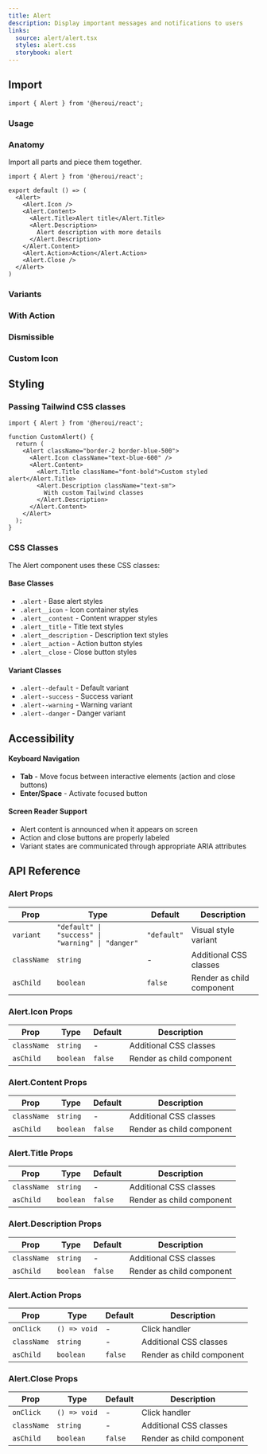 ```yaml
---
title: Alert
description: Display important messages and notifications to users
links:
  source: alert/alert.tsx
  styles: alert.css
  storybook: alert
---
```


## Import

```tsx
import { Alert } from '@heroui/react';
```

### Usage

<ComponentPreview
  name="alert-basic"
/>

### Anatomy

Import all parts and piece them together.

```tsx
import { Alert } from '@heroui/react';

export default () => (
  <Alert>
    <Alert.Icon />
    <Alert.Content>
      <Alert.Title>Alert title</Alert.Title>
      <Alert.Description>
        Alert description with more details
      </Alert.Description>
    </Alert.Content>
    <Alert.Action>Action</Alert.Action>
    <Alert.Close />
  </Alert>
)
```

### Variants

<ComponentPreview
  name="alert-variants"
/>

### With Action

<ComponentPreview
  name="alert-with-action"
/>

### Dismissible

<ComponentPreview
  name="alert-dismissible"
/>

### Custom Icon

<ComponentPreview
  name="alert-custom-icon"
/>

## Styling

### Passing Tailwind CSS classes

```tsx
import { Alert } from '@heroui/react';

function CustomAlert() {
  return (
    <Alert className="border-2 border-blue-500">
      <Alert.Icon className="text-blue-600" />
      <Alert.Content>
        <Alert.Title className="font-bold">Custom styled alert</Alert.Title>
        <Alert.Description className="text-sm">
          With custom Tailwind classes
        </Alert.Description>
      </Alert.Content>
    </Alert>
  );
}
```

### CSS Classes

The Alert component uses these CSS classes:

#### Base Classes
- `.alert` - Base alert styles
- `.alert__icon` - Icon container styles
- `.alert__content` - Content wrapper styles
- `.alert__title` - Title text styles
- `.alert__description` - Description text styles
- `.alert__action` - Action button styles
- `.alert__close` - Close button styles

#### Variant Classes
- `.alert--default` - Default variant
- `.alert--success` - Success variant
- `.alert--warning` - Warning variant
- `.alert--danger` - Danger variant

## Accessibility

#### Keyboard Navigation

- **Tab** - Move focus between interactive elements (action and close buttons)
- **Enter/Space** - Activate focused button

#### Screen Reader Support

- Alert content is announced when it appears on screen
- Action and close buttons are properly labeled
- Variant states are communicated through appropriate ARIA attributes

## API Reference

### Alert Props

| Prop | Type | Default | Description |
|------|------|---------|-------------|
| `variant` | `"default" \| "success" \| "warning" \| "danger"` | `"default"` | Visual style variant |
| `className` | `string` | - | Additional CSS classes |
| `asChild` | `boolean` | `false` | Render as child component |

### Alert.Icon Props

| Prop | Type | Default | Description |
|------|------|---------|-------------|
| `className` | `string` | - | Additional CSS classes |
| `asChild` | `boolean` | `false` | Render as child component |

### Alert.Content Props

| Prop | Type | Default | Description |
|------|------|---------|-------------|
| `className` | `string` | - | Additional CSS classes |
| `asChild` | `boolean` | `false` | Render as child component |

### Alert.Title Props

| Prop | Type | Default | Description |
|------|------|---------|-------------|
| `className` | `string` | - | Additional CSS classes |
| `asChild` | `boolean` | `false` | Render as child component |

### Alert.Description Props

| Prop | Type | Default | Description |
|------|------|---------|-------------|
| `className` | `string` | - | Additional CSS classes |
| `asChild` | `boolean` | `false` | Render as child component |

### Alert.Action Props

| Prop | Type | Default | Description |
|------|------|---------|-------------|
| `onClick` | `() => void` | - | Click handler |
| `className` | `string` | - | Additional CSS classes |
| `asChild` | `boolean` | `false` | Render as child component |

### Alert.Close Props

| Prop | Type | Default | Description |
|------|------|---------|-------------|
| `onClick` | `() => void` | - | Click handler |
| `className` | `string` | - | Additional CSS classes |
| `asChild` | `boolean` | `false` | Render as child component |
